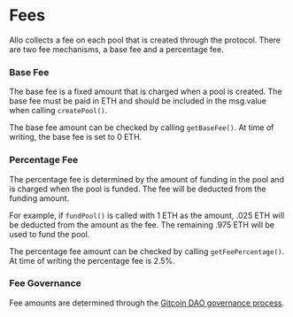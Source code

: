 # Fees
Allo collects a fee on each pool that is created through the protocol. There 
are two fee mechanisms, a base fee and a percentage fee.

### Base Fee
The base fee is a fixed amount that is charged when a pool is created. The base
fee must be paid in ETH and should be included in the msg.value when calling 
`createPool()`.

The base fee amount can be checked by calling `getBaseFee()`. At time of 
writing, the base fee is set to 0 ETH. 

### Percentage Fee
The percentage fee is determined by the amount of funding in the pool and is 
charged when the pool is funded. The fee will be deducted from the funding 
amount. 

For example, if `fundPool()` is called with 1 ETH as the amount, .025 ETH will 
be deducted from the amount as the fee. The remaining .975 ETH will be used to 
fund the pool.

The percentage fee amount can be checked by calling `getFeePercentage()`. At 
time of writing the percentage fee is 2.5%. 

### Fee Governance
Fee amounts are determined through the [Gitcoin DAO governance process](https://gov.gitcoin.co/t/gitcoin-dao-governance-process-v3/10358).
